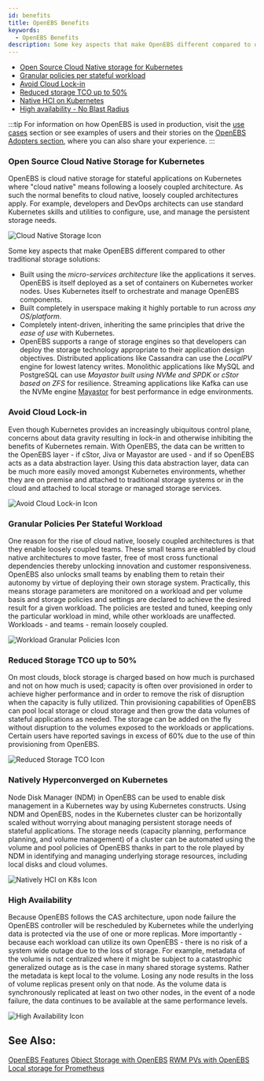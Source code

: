 ```yaml
---
id: benefits
title: OpenEBS Benefits
keywords:
  - OpenEBS Benefits
description: Some key aspects that make OpenEBS different compared to other traditional storage solutions - built using the micro-services architecture, highly portable to run across any OS/platform, completely intent-driven, and supports a range of storage engines.
---
```



- [Open Source Cloud Native storage for Kubernetes](#open-source-cloud-native-storage-for-kubernetes)
- [Granular policies per stateful workload](#granular-policies-per-stateful-workload)
- [Avoid Cloud Lock-in](#avoid-cloud-lock-in)
- [Reduced storage TCO up to 50%](#reduced-storage-tco-up-to-50)
- [Native HCI on Kubernetes](#natively-hyperconverged-on-kubernetes)
- [High availability - No Blast Radius](#high-availability)

:::tip
For information on how OpenEBS is used in production, visit the [use cases](/docs/next/usecases.html) section or see examples of users and their stories on the [OpenEBS Adopters section](https://github.com/openebs/openebs/blob/master/ADOPTERS.md), where you can also share your experience.
:::

### Open Source Cloud Native Storage for Kubernetes

<TwoColumn left="1fr" right="200px">
  <p>
    OpenEBS is cloud native storage for stateful applications on Kubernetes
    where "cloud native" means following a loosely coupled architecture. As such
    the normal benefits to cloud native, loosely coupled architectures apply.
    For example, developers and DevOps architects can use standard Kubernetes
    skills and utilities to configure, use, and manage the persistent storage
    needs.
  </p>

![Cloud Native Storage Icon](../assets/b-cn.svg)

</TwoColumn>

Some key aspects that make OpenEBS different compared to other traditional storage solutions:

- Built using the _micro-services architecture_ like the applications it serves. OpenEBS is itself deployed as a set of containers on Kubernetes worker nodes. Uses Kubernetes itself to orchestrate and manage OpenEBS components.
- Built completely in userspace making it highly portable to run across _any OS/platform_.
- Completely intent-driven, inheriting the same principles that drive the _ease of use_ with Kubernetes.
- OpenEBS supports a range of storage engines so that developers can deploy the storage technology appropriate to their application design objectives. Distributed applications like Cassandra can use the _LocalPV_ engine for lowest latency writes. Monolithic applications like MySQL and PostgreSQL can use _Mayastor built using NVMe and SPDK_ or _cStor based on ZFS_ for resilience. Streaming applications like Kafka can use the NVMe engine [Mayastor](https://github.com/openebs/Mayastor) for best performance in edge environments.

### Avoid Cloud Lock-in

<TwoColumn left="1fr" right="200px">
  <p>
    Even though Kubernetes provides an increasingly ubiquitous control plane,
    concerns about data gravity resulting in lock-in and otherwise inhibiting
    the benefits of Kubernetes remain. With OpenEBS, the data can be written to
    the OpenEBS layer - if cStor, Jiva or Mayastor are used - and if so OpenEBS
    acts as a data abstraction layer. Using this data abstraction layer, data
    can be much more easily moved amongst Kubernetes environments, whether they
    are on premise and attached to traditional storage systems or in the cloud
    and attached to local storage or managed storage services.
  </p>

![Avoid Cloud Lock-in Icon](../assets/b-no-lockin.svg)

</TwoColumn>

### Granular Policies Per Stateful Workload

<TwoColumn left="1fr" right="200px">
    <p>
        One reason for the rise of cloud native, loosely coupled architectures is that they enable loosely coupled teams. These small teams are enabled by cloud native architectures to move faster, free of most cross functional dependencies thereby unlocking innovation and customer responsiveness. OpenEBS also unlocks small teams by enabling them to retain their autonomy by virtue of deploying their own storage system. Practically, this means storage parameters are monitored on a workload and per volume basis and storage policies and settings are declared to achieve the desired result for a given workload. The policies are tested and tuned, keeping only the particular workload in mind, while other workloads are unaffected. Workloads - and teams - remain loosely coupled.
    </p>

![Workload Granular Policies Icon](../assets/b-granular.svg)

</TwoColumn>

### Reduced Storage TCO up to 50%

<TwoColumn left="1fr" right="200px">
    <p>
     On most clouds, block storage is charged based on how much is purchased and not on how much is used; capacity is often over provisioned in order to achieve higher performance and in order to remove the risk of disruption when the capacity is fully utilized. Thin provisioning capabilities of OpenEBS can pool local storage or cloud storage and then grow the data volumes of stateful applications as needed. The storage can be added on the fly without disruption to the volumes exposed to the workloads or applications. Certain users have reported savings in excess of 60% due to the use of thin provisioning from OpenEBS.
    </p>

![Reduced Storage TCO Icon](../assets/b-lowtco.svg)

</TwoColumn>

### Natively Hyperconverged on Kubernetes

<TwoColumn left="1fr" right="200px">
  <p>
    Node Disk Manager (NDM) in OpenEBS can be used to enable disk management in
    a Kubernetes way by using Kubernetes constructs. Using NDM and OpenEBS,
    nodes in the Kubernetes cluster can be horizontally scaled without worrying
    about managing persistent storage needs of stateful applications. The
    storage needs (capacity planning, performance planning, and volume
    management) of a cluster can be automated using the volume and pool policies
    of OpenEBS thanks in part to the role played by NDM in identifying and
    managing underlying storage resources, including local disks and cloud
    volumes.
  </p>

![Natively HCI on K8s Icon](../assets/b-hci.svg)

</TwoColumn>

### High Availability

<TwoColumn left="1fr" right="200px">
  <p>
    Because OpenEBS follows the CAS architecture, upon node failure the OpenEBS
    controller will be rescheduled by Kubernetes while the underlying data is
    protected via the use of one or more replicas. More importantly - because
    each workload can utilize its own OpenEBS - there is no risk of a system
    wide outage due to the loss of storage. For example, metadata of the volume
    is not centralized where it might be subject to a catastrophic generalized
    outage as is the case in many shared storage systems. Rather the metadata is
    kept local to the volume. Losing any node results in the loss of volume
    replicas present only on that node. As the volume data is synchronously
    replicated at least on two other nodes, in the event of a node failure, the
    data continues to be available at the same performance levels.
  </p>

![High Availability Icon](../assets/b-ha.svg)

</TwoColumn>

## See Also:

[OpenEBS Features](/docs/introduction/features) [Object Storage with OpenEBS](/docs/next/minio.html) [RWM PVs with OpenEBS](/docs/next/rwm.html) [Local storage for Prometheus ](/docs/next/prometheus.html)
